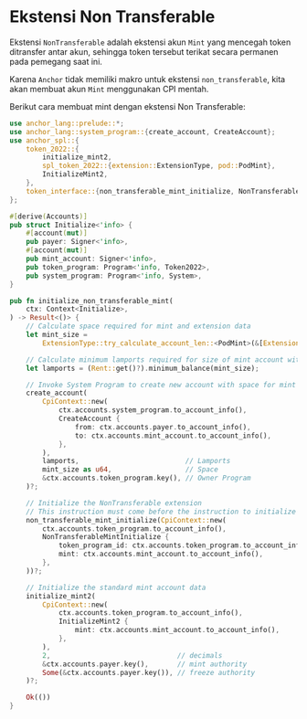 
# Ekstensi Non Transferable

Ekstensi `NonTransferable` adalah ekstensi akun `Mint` yang mencegah token ditransfer antar akun, sehingga token tersebut terikat secara permanen pada pemegang saat ini.

<ArticleSection name="Initializing the Mint Account" id="initializing-the-mint-account" level="h2" />

Karena `Anchor` tidak memiliki makro untuk ekstensi `non_transferable`, kita akan membuat akun `Mint` menggunakan CPI mentah.

Berikut cara membuat mint dengan ekstensi Non Transferable:

```rust
use anchor_lang::prelude::*;
use anchor_lang::system_program::{create_account, CreateAccount};
use anchor_spl::{
    token_2022::{
        initialize_mint2,
        spl_token_2022::{extension::ExtensionType, pod::PodMint},
        InitializeMint2,
    },
    token_interface::{non_transferable_mint_initialize, NonTransferableMintInitialize, Token2022},
};

#[derive(Accounts)]
pub struct Initialize<'info> {
    #[account(mut)]
    pub payer: Signer<'info>,
    #[account(mut)]
    pub mint_account: Signer<'info>,
    pub token_program: Program<'info, Token2022>,
    pub system_program: Program<'info, System>,
}

pub fn initialize_non_transferable_mint(
    ctx: Context<Initialize>,
) -> Result<()> {
    // Calculate space required for mint and extension data
    let mint_size =
        ExtensionType::try_calculate_account_len::<PodMint>(&[ExtensionType::NonTransferable])?;

    // Calculate minimum lamports required for size of mint account with extensions
    let lamports = (Rent::get()?).minimum_balance(mint_size);

    // Invoke System Program to create new account with space for mint and extension data
    create_account(
        CpiContext::new(
            ctx.accounts.system_program.to_account_info(),
            CreateAccount {
                from: ctx.accounts.payer.to_account_info(),
                to: ctx.accounts.mint_account.to_account_info(),
            },
        ),
        lamports,                          // Lamports
        mint_size as u64,                  // Space
        &ctx.accounts.token_program.key(), // Owner Program
    )?;

    // Initialize the NonTransferable extension
    // This instruction must come before the instruction to initialize the mint data
    non_transferable_mint_initialize(CpiContext::new(
        ctx.accounts.token_program.to_account_info(),
        NonTransferableMintInitialize {
            token_program_id: ctx.accounts.token_program.to_account_info(),
            mint: ctx.accounts.mint_account.to_account_info(),
        },
    ))?;

    // Initialize the standard mint account data
    initialize_mint2(
        CpiContext::new(
            ctx.accounts.token_program.to_account_info(),
            InitializeMint2 {
                mint: ctx.accounts.mint_account.to_account_info(),
            },
        ),
        2,                               // decimals
        &ctx.accounts.payer.key(),       // mint authority
        Some(&ctx.accounts.payer.key()), // freeze authority
    )?;

    Ok(())
}
```